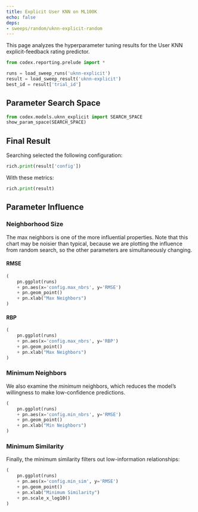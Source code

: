 ```yaml
---
title: Explicit User KNN on ML100K
echo: false
deps:
- sweeps/random/uknn-explicit-random
---
```


This page analyzes the hyperparameter tuning results for the User KNN
explicit-feedback rating predictor.

```python
from codex.reporting.prelude import *
```

```python
runs = load_sweep_runs('uknn-explicit')
result = load_sweep_result('uknn-explicit')
best_id = result['trial_id']
```

## Parameter Search Space

```python
from codex.models.uknn_explicit import SEARCH_SPACE
show_param_space(SEARCH_SPACE)
```


## Final Result

Searching selected the following configuration:

```python
rich.print(result['config'])
```

With these metrics:

```python
rich.print(result)
```

## Parameter Influence

### Neighborhood Size

The max neighbors is one of the more influential properties.  Note that this
chart may be noisier than typical, because we are plotting the
influence from random search, so the other parameters are simultaneously
changing.

::: {.panel-tabset}

#### RMSE

```python
(
    pn.ggplot(runs)
    + pn.aes(x='config.max_nbrs', y='RMSE')
    + pn.geom_point()
    + pn.xlab("Max Neighbors")
)
```

#### RBP

```python
(
    pn.ggplot(runs)
    + pn.aes(x='config.max_nbrs', y='RBP')
    + pn.geom_point()
    + pn.xlab("Max Neighbors")
)
```

:::

### Minimum Neighbors

We also examine the *minimum* neighbors, which reduces the model's willingness
to make low-confidence predictions.

```python
(
    pn.ggplot(runs)
    + pn.aes(x='config.min_nbrs', y='RMSE')
    + pn.geom_point()
    + pn.xlab("Min Neighbors")
)
```

### Minimum Similarity

Finally, the minimum similarity filters out low-information relationships:

```python
(
    pn.ggplot(runs)
    + pn.aes(x='config.min_sim', y='RMSE')
    + pn.geom_point()
    + pn.xlab("Minimum Similarity")
    + pn.scale_x_log10()
)
```
